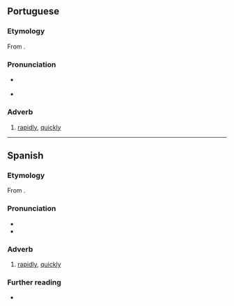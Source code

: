 {{also|rapidamente|ràpidamente}}

{{rfv|pt|the word "rápidamente" is an obsolete form of the word "rapidamente". Adverbs made with the suffix -mente lose any diacritics they may have, since the acute accent marks the stressed syllable and the stressed syllable is rapidaMENte}}

==Portuguese==

===Etymology===
From {{suffix|rápido|mente|lang=pt}}.

===Pronunciation===
* {{a|PT}} {{IPA|/ʁapiðɐˈmẽtɨ/|lang=pt}}
* {{hyphenation|rá|pi|da|men|te|lang=pt}}

===Adverb===
{{pt-adv}}

# [[rapidly]], [[quickly]]

----

==Spanish==

===Etymology===
From {{suffix|rápido|mente|lang=es}}.

===Pronunciation===
* {{es-IPA}}
* {{hyphenation|rá|pi|da|men|te|lang=es}}

===Adverb===
{{es-adv}}

# [[rapidly]], [[quickly]]
#: {{syn|es|rápido}}
#: {{ant|es|lentamente|despacio}}

===Further reading===
* {{R:DRAE}}